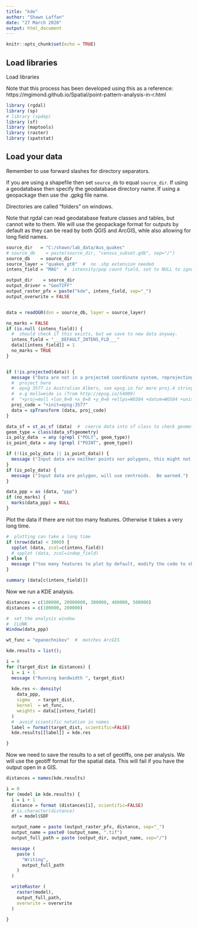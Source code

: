 ```yaml
---
title: "kde"
author: "Shawn Laffan"
date: "27 March 2020"
output: html_document
---
```


```r
knitr::opts_chunk$set(echo = TRUE)
```

## Load libraries

Load libraries

Note that this process has been developed using this as a reference:
https://mgimond.github.io/Spatial/point-pattern-analysis-in-r.html


```r
library (rgdal)
library (sp)
# library (spdep)
library (sf)
library (maptools)
library (raster)
library (spatstat)


```

## Load your data

Remember to use forward slashes for directory separators.

If you are using a shapefile then set ```source_db``` to equal ```source_dir```.  If using a geodatabase then specify the geodatabase directory name.  If using a geopackage then use the .gpkg file name.

Directories are called "folders" on windows.

Note that rgdal can read geodatabase feature classes and tables, but cannot wite to them. We will use the geopackage format for outputs by default as they can be read by both QGIS and ArcGIS, whle also allowing for long field names.


```r

source_dir   = "C:/shawn/lab_data/Aus_quakes"
# source_db    = paste(source_dir, "census_subset.gdb", sep="/")
source_db    = source_dir
source_layer = "quakes_gt0"  #  no .shp extension needed
intens_field = "MAG"  #  intensity/pop count field, set to NULL to ignore

output_dir    = source_dir
output_driver = "GeoTIFF"
output_raster_pfx = paste("kde", intens_field, sep="_")
output_overwrite = FALSE


data = readOGR(dsn = source_db, layer = source_layer)

no_marks = FALSE
if (is.null (intens_field)) {
  #  should check if this exists, but we save to new data anyway.
  intens_field = "___DEFAULT_INTENS_FLD___"
  data[[intens_field]] = 1
  no_marks = TRUE
}


if (!is.projected(data)) {
  message ("Data are not in a projected coordinate system, reprojecting")
  #  project here
  #  epsg 3577 is Australian Albers, see epsg.io for more proj.4 strings
  #  e.g mollweide is (from http://epsg.io/54009)
  #  "+proj=moll +lon_0=0 +x_0=0 +y_0=0 +ellps=WGS84 +datum=WGS84 +units=m +no_defs"
  proj_code = "+init=epsg:3577"
  data = spTransform (data, proj_code)
}

data_sf = st_as_sf (data)  #  coerce data into sf class to check geometry type
geom_type = class(data_sf$geometry)
is_poly_data  = any (grepl ("POLY", geom_type))
is_point_data = any (grepl ("POINT", geom_type))

if (!(is_poly_data || is_point_data)) {
  message ("Input data are neither points nor polygons, this might not work")
}
if (is_poly_data) {
  message ("Input data are polygon, will use centroids.  Be warned.")
}

data_ppp = as (data, "ppp")
if (no_marks) {
  marks(data_ppp) = NULL
}

```


Plot the data if there are not too many features.   Otherwise it takes a very long time. 

```r
#  plotting can take a long time
if (nrow(data) < 3000) {
  spplot (data, zcol=c(intens_field))
  # spplot (data, zcol=indep_field)
} else {
  message ("too many features to plot by default, modify the code to show more")
}

summary (data[c(intens_field)])

```


Now we run a KDE analysis.


```r

distances = c(100000, 20000000, 300000, 400000, 500000)
distances = c(100000, 200000)

#  set the analysis window
#  CLUNK
Window(data_ppp)

wt_func = "epanechnikov"  #  matches ArcGIS

kde.results = list();

i = 0
for (target_dist in distances) {
  i = i + 1
  message ("Running bandwidth ", target_dist)
  
  kde.res <- density(
    data_ppp, 
    sigma   = target_dist, 
    kernel  = wt_func, 
    weights = data[[intens_field]]
  )
  #  avoid scientific notation in names
  label = format(target_dist, scientific=FALSE)
  kde.results[[label]] = kde.res

}
```



Now we need to save the results to a set of geotiffs, one per analysis.
We will use the geotiff format for the spatial data.
This will fail if you have the output open in a GIS.

```r

distances = names(kde.results)

i = 0
for (model in kde.results) {
  i = i + 1
  distance = format (distances[i], scientific=FALSE)
  # is.character(distance)
  df = model$SDF

  output_name = paste (output_raster_pfx, distance, sep="_")
  output_name = paste0 (output_name, ".tif")
  output_full_path = paste (output_dir, output_name, sep="/")

  message (
    paste (
      "Writing",
      output_full_path
    )
  )

  writeRaster (
    raster(model),
    output_full_path, 
    overwrite = overwrite
  )
  
}


```

